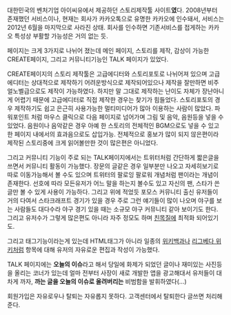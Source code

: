 대한민국의 벤처기업 아이씨유에서 제공하던 스토리제작툴 사이트'''였'''다. 2008년부터 존재했던 서비스이나, 현재는 회사가 카카오톡으로 유명한 카카오에 인수돼서, 서비스는 2012년 6월을 마지막으로 사라진 상태. 회사를 인수하면 기존서비스를 접게하는 카카오 특성상 부활할 가능성은 거의 없는 듯.

페이지는 크게 3가지로 나뉘어 졌는데 메인 페이지, 스토리를 제작, 감상이 가능한 CREATE페이지, 그리고 커뮤니티기능인 TALK 페이지가 있었다. 

CREATE페이지의 스토리 제작툴은 고급에디터와 스토리포토로 나뉘어져 있으며 고급에디터는 상대적으로 제작하기 어려운방식으로 제작되어있으나 제작을 잘만하면 비주얼노벨급으로도 제작이 가능하였다. 하지만 말 그대로 제작하는 난이도 자체가 장난아니게 어렵기 때문에 고급에디터로 직접 제작한 경우는 찾기가 힘들었다. 스토리포토의 경우 제작하기도 쉽고 은근히 사용가능한 멀티미디어가 많아 이용하는 사람이 많았다. 파워포인트 처럼 마우스 클릭으로 다음 페이지로 넘어가며 그림 및 음악, 음원등을 넣을 수 있었다. 음원이나 음악같은 경우 아예 한 스토리의 전체적인 BGM으로도 넣을 수 있고 한 페이지 내에서의 효과음으로도 삽입가능. 전체적으로 홍보가 많이 되지 않은편이라 제작된 스토리중에 크게 읽어볼만한 것이 많은편은 아니었다.

그리고 커뮤니티 기능이 주로 되는 TALK페이지에서는 트위터처럼 간단하게 짧은글을 쓰면서 커뮤니티 활동이 가능했다. 장문의 글같은 경우 일부분만 나오고 자세히보기로 따로 이동가능해서 볼 수도 있으며 트위터의 팔로잉 팔로워 개념처럼 팬이라는 개념이 존재한다. 선호에 따라 모든유저가 어느 말을 하는지 볼수도 있고 자신의 팬, 스타가 쓴글만 볼 수 있게 사용이 가능하다. 그리고 위에 적었듯 포모스 커뮤니티 출신 유저들이 거의 다여서 스타크래프트 경기가 있을 경우 주로 그런 얘기들이 많이 나오며 야구를 보는 사람들도 대다수라 야구 경기 있을 때는 소규모 야구 커뮤니티 같아 보이기도 한다. 그리고 유저수가 그렇게 많은편도 아니라 자주 정모도 하며 [[친목질]]에 최적화 되어있기도.

그리고 태그기능이라는게 있는데 HTML태그가 아니라 일종의 [[위키백과]]나 [[리그베다 위키]]처럼 항목에 대해 유저의 자유로운 편집과 작성이 가능했다.

TALK 페이지에는 '''오늘의 이슈'''라고 해서 당일에 화제가 되었던 글이나 재미있는 사진등을 올리는 코너가 있는데 얼마 전부터 사장이 새로 개발한 앱을 광고해대서 유저들이 대차게 까자, '''까는 글을 오늘의 이슈로 올려버리는''' 비범함을 발휘하였다(...)

회원가입은 자유로우나 탈퇴는 자유롭지 못하다. 고객센터에서 탈퇴한다 글쓰면 처리해준다. 



